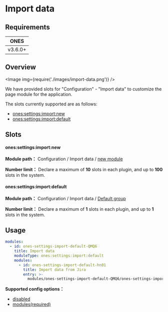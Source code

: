 
# Import data

## Requirements

| **ONES** |
| :------: |
| v3.6.0+  |

## Overview

<Image img={require('./images/import-data.png')} />

We have provided slots for "Configuration" - "Import data" to customize the page module for the application.

The slots currently supported are as follows:

- [ones:settings:import:new](#onessettingsimportnew)
- [ones:settings:import:default](#onessettingsimportdefault)

## Slots

#### ones:settings:import:new

**Module path：** Configuration / Import data / [new module](../index.mdx#slot-hierarchy)

**Number limit：** Declare a maximum of **10** slots in each plugin, and up to **100** slots in the system.

#### ones:settings:import:default

**Module path：** Configuration / Import data / [Default group](../index.mdx#slot-hierarchy)

**Number limit：** Declare a maximum of **1** slots in each plugin, and up to **1** slots in the system.

## Usage

```yaml
modules:
  - id: ones-settings-import-default-QMQ6
    title: Import data
    moduleType: ones:settings:import:default
    modules:
      - id: ones-settings-import-default-hn01
        title: Import data from Jira
        entry: >-
          modules/ones-settings-import-default-QMQ6/ones-settings-import-default-hn01/index.html
```

**Supported config options：**

- [disabled](../../../../../reference/config/plugin.yaml#disabled)
- [modules(required)](../../../../../reference/config/plugin.yaml#subModule)
